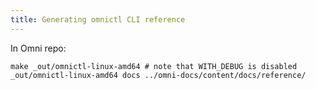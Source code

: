 ```yaml
---
title: Generating omnictl CLI reference
---
```


In Omni repo:

```
make _out/omnictl-linux-amd64 # note that WITH_DEBUG is disabled
_out/omnictl-linux-amd64 docs ../omni-docs/content/docs/reference/
```
